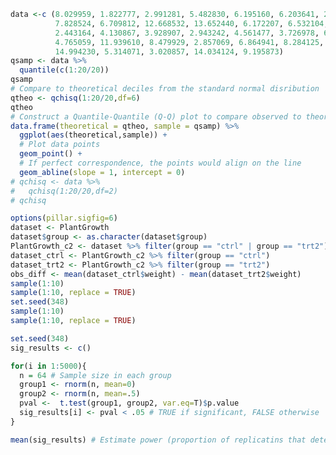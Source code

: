 ```r
data <-c (8.029959, 1.822777, 2.991281, 5.482830, 6.195160, 6.203641, 2.240657,
          7.828524, 6.709812, 12.668532, 13.652440, 6.172207, 6.532104, 8.349607,          2.372673, 1.679789, 8.562268, 2.825837, 10.773925, 5.481163, 2.315325,
          2.443164, 4.130867, 3.928907, 2.943242, 4.561477, 3.726978, 6.335047,
          4.765059, 11.939610, 8.479929, 2.857069, 6.864941, 8.284125, 5.411720,
          14.994230, 5.314071, 3.020857, 14.034124, 9.195873)
qsamp <- data %>% 
  quantile(c(1:20/20))
qsamp
# Compare to theoretical deciles from the standard normal disribution
qtheo <- qchisq(1:20/20,df=6)
qtheo
# Construct a Quantile-Quantile (Q-Q) plot to compare observed to theoretical quantiles
data.frame(theoretical = qtheo, sample = qsamp) %>%
  ggplot(aes(theoretical,sample)) +
  # Plot data points
  geom_point() +
  # If perfect correspondence, the points would align on the line
  geom_abline(slope = 1, intercept = 0)
# qchisq <- data %>% 
#   qchisq(1:20/20,df=2)
# qchisq
```
```r
options(pillar.sigfig=6)
dataset <- PlantGrowth
dataset$group <- as.character(dataset$group) 
PlantGrowth_c2 <- dataset %>% filter(group == "ctrl" | group == "trt2")
dataset_ctrl <- PlantGrowth_c2 %>% filter(group == "ctrl")
dataset_trt2 <- PlantGrowth_c2 %>% filter(group == "trt2")
obs_diff <- mean(dataset_ctrl$weight) - mean(dataset_trt2$weight)
sample(1:10)
sample(1:10, replace = TRUE)
set.seed(348)
sample(1:10)
sample(1:10, replace = TRUE)


```
```r
set.seed(348)
sig_results <- c()

for(i in 1:5000){
  n = 64 # Sample size in each group
  group1 <- rnorm(n, mean=0)
  group2 <- rnorm(n, mean=.5)
  pval <-  t.test(group1, group2, var.eq=T)$p.value
  sig_results[i] <- pval < .05 # TRUE if significant, FALSE otherwise
}

mean(sig_results) # Estimate power (proportion of replicatins that detect the effect)
```